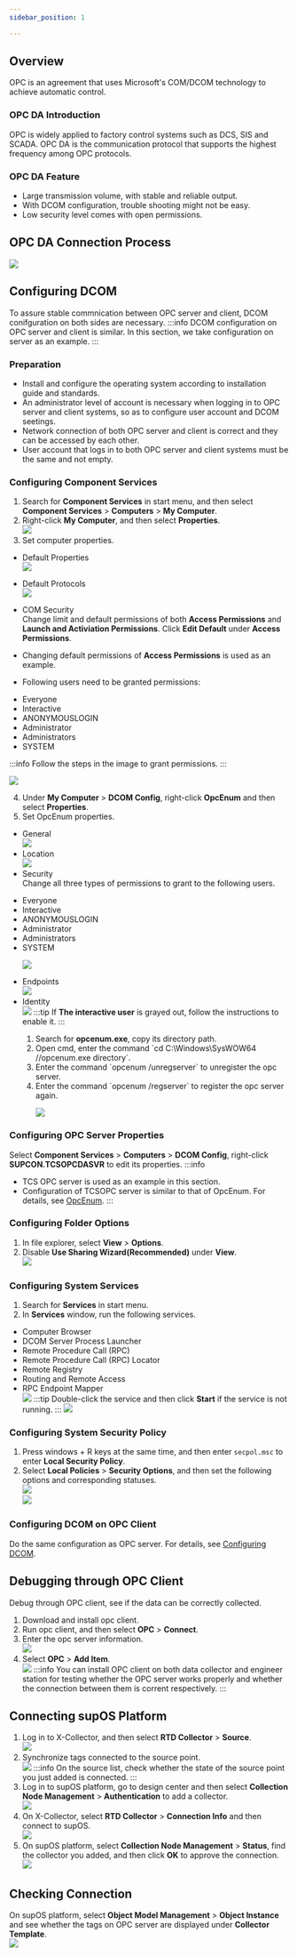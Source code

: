 ```yaml
---
sidebar_position: 1

---
```

## Overview
OPC is an agreement that uses Microsoft's COM/DCOM technology to achieve automatic control.

### OPC DA Introduction
OPC is widely applied to factory control systems such as DCS, SIS and SCADA. OPC DA is the communication protocol that supports the highest frequency among OPC protocols.
### OPC DA Feature
- Large transmission volume, with stable and reliable output.
- With DCOM configuration, trouble shooting might not be easy.
- Low security level comes with open permissions.
## OPC DA Connection Process <span id="dcom"></span>
![](https://wordpressfreezonex.oss-accelerate.aliyuncs.com/collectorDemo/16.jpg)
## Configuring DCOM 
To assure stable commnication between OPC server and client, DCOM conifguration on both sides are necessary.
:::info
DCOM configuration on OPC server and client is similar. In this section, we take configuration on server as an example.
:::
### Preparation
- Install and configure the operating system according to installation guide and standards.
- An administrator level of account is necessary when logging in to OPC server and client systems, so as to configure user account and DCOM seetings.
- Network connection of both OPC server and client is correct and they can be accessed by each other.
- User account that logs in to both OPC server and client systems must be the same and not empty.
### Configuring Component Services
1. Search for **Component Services** in start menu, and then select **Component Services** > **Computers** > **My Computer**.
2. Right-click **My Computer**, and then select **Properties**.<br/>
![](https://wordpressfreezonex.oss-accelerate.aliyuncs.com/collectorDemo/1.jpg)
3. Set computer properties.
- Default Properties<br/>
![](https://wordpressfreezonex.oss-accelerate.aliyuncs.com/collectorDemo/2.jpg)
- Default Protocols<br/>
![](https://wordpressfreezonex.oss-accelerate.aliyuncs.com/collectorDemo/3.jpg)
- COM Security<br/>
Change limit and default permissions of both **Access Permissions** and **Launch and Activiation Permissions**. Click **Edit Default** under **Access Permissions**.

- Changing default permissions of **Access Permissions** is used as an example.
- Following users need to be granted permissions:
<ul>
<li>Everyone</li>
<li>Interactive</li>
<li>ANONYMOUSLOGIN</li>
<li>Administrator</li>
<li>Administrators</li>
<li>SYSTEM<span id="opcenum"></span></li>
</ul>

:::info
Follow the steps in the image to grant permissions.
:::

![](https://wordpressfreezonex.oss-accelerate.aliyuncs.com/collectorDemo/4.jpg)

4. Under **My Computer** > **DCOM Config**, right-click **OpcEnum** and then select **Properties**.
5. Set OpcEnum properties.
- General<br/>
![](https://wordpressfreezonex.oss-accelerate.aliyuncs.com/collectorDemo/5.jpg)
- Location<br/>
![](https://wordpressfreezonex.oss-accelerate.aliyuncs.com/collectorDemo/6.jpg)
- Security <br/>
Change all three types of permissions to grant to the following users.
<ul>
<li>Everyone</li>
<li>Interactive</li>
<li>ANONYMOUSLOGIN</li>
<li>Administrator</li>
<li>Administrators</li>
<li>SYSTEM

![](https://wordpressfreezonex.oss-accelerate.aliyuncs.com/collectorDemo/7.jpg)

</li>
</ul>






- Endpoints<br/>
![](https://wordpressfreezonex.oss-accelerate.aliyuncs.com/collectorDemo/8.jpg)
- Identity<br/>
![](https://wordpressfreezonex.oss-accelerate.aliyuncs.com/collectorDemo/9.jpg)
:::tip
If **The interactive user** is grayed out, follow the instructions to enable it.
:::

<ol>
<ol>
<li>Search for <b>opcenum.exe</b>, copy its directory path.</li>
<li>Open cmd, enter the command `cd C:\Windows\SysWOW64 //opcenum.exe directory`.</li>
<li>Enter the command `opcenum /unregserver` to unregister the opc server.</li>
<li>Enter the command `opcenum /regserver` to register the opc server again.

![](https://wordpressfreezonex.oss-accelerate.aliyuncs.com/collectorDemo/10.jpg)

</li>
</ol>
</ol>


### Configuring OPC Server Properties
Select **Component Services** > **Computers** > **DCOM Config**, right-click **SUPCON.TCSOPCDASVR** to edit its properties.
:::info
- TCS OPC server is used as an example in this section.
- Configuration of TCSOPC server is similar to that of OpcEnum. For details, see <a href="#opcenum">OpcEnum</a>.
:::
### Configuring Folder Options
1. In file explorer, select **View** > **Options**.
2. Disable **Use Sharing Wizard(Recommended)** under **View**.<br/>
![](https://wordpressfreezonex.oss-accelerate.aliyuncs.com/collectorDemo/11.jpg)
### Configuring System Services
1. Search for **Services** in start menu.
2. In **Services** window, run the following services.
- Computer Browser
- DCOM Server Process Launcher
- Remote Procedure Call (RPC)
- Remote Procedure Call (RPC) Locator
- Remote Registry
- Routing and Remote Access
- RPC Endpoint Mapper<br/>
![](https://wordpressfreezonex.oss-accelerate.aliyuncs.com/collectorDemo/12.jpg)
:::tip
Double-click the service and then click **Start** if the service is not running.
:::
![](https://wordpressfreezonex.oss-accelerate.aliyuncs.com/collectorDemo/13.jpg)
### Configuring System Security Policy
1. Press windows + R keys at the same time, and then enter `secpol.msc` to enter **Local Security Policy**.
2. Select **Local Policies** > **Security Options**, and then set the following options and corresponding statuses.<br/>
![](https://wordpressfreezonex.oss-accelerate.aliyuncs.com/collectorDemo/14.jpg)<br/>
![](https://wordpressfreezonex.oss-accelerate.aliyuncs.com/collectorDemo/15.jpg)
### Configuring DCOM on OPC Client
Do the same configuration as OPC server. For details, see <a href="#dcom">Configuring DCOM</a>.
## Debugging through OPC Client
Debug through OPC client, see if the data can be correctly collected.
1. Download and install opc client.
2. Run opc client, and then select **OPC** > **Connect**.
3. Enter the opc server information.<br/>
![](https://wordpressfreezonex.oss-accelerate.aliyuncs.com/collectorDemo/17.jpg)
4. Select **OPC** > **Add Item**.<br/>
![](https://wordpressfreezonex.oss-accelerate.aliyuncs.com/collectorDemo/18.jpg)
:::info
You can install OPC client on both data collector and engineer station for testing whether the OPC server works properly and whether the connection between them is corrent respectively.
:::
## Connecting supOS Platform
1. Log in to X-Collector, and then select **RTD Collector** > **Source**.<br/>
![](https://wordpressfreezonex.oss-accelerate.aliyuncs.com/collectorDemo/1.gif)
2. Synchronize tags connected to the source point.<br/>
![](https://wordpressfreezonex.oss-accelerate.aliyuncs.com/collectorDemo/2.gif)
:::info
On the source list, check whether the state of the source point you just added is connected.
:::
3. Log in to supOS platform, go to design center and then select **Collection Node Management** > **Authentication** to add a collector.<br/>
![](https://wordpressfreezonex.oss-accelerate.aliyuncs.com/collectorDemo/3.gif)
4. On X-Collector, select **RTD Collector** > **Connection Info** and then connect to supOS.<br/>
![](https://wordpressfreezonex.oss-accelerate.aliyuncs.com/collectorDemo/4.gif)
5. On supOS platform, select **Collection Node Management** > **Status**, find the collector you added, and then click **OK** to approve the connection.<br/>
![](https://wordpressfreezonex.oss-accelerate.aliyuncs.com/collectorDemo/5.gif)
## Checking Connection
On supOS platform, select **Object Model Management** > **Object Instance** and see whether the tags on OPC server are displayed under **Collector Template**.<br/>
![](https://wordpressfreezonex.oss-accelerate.aliyuncs.com/collectorDemo/6.gif)


